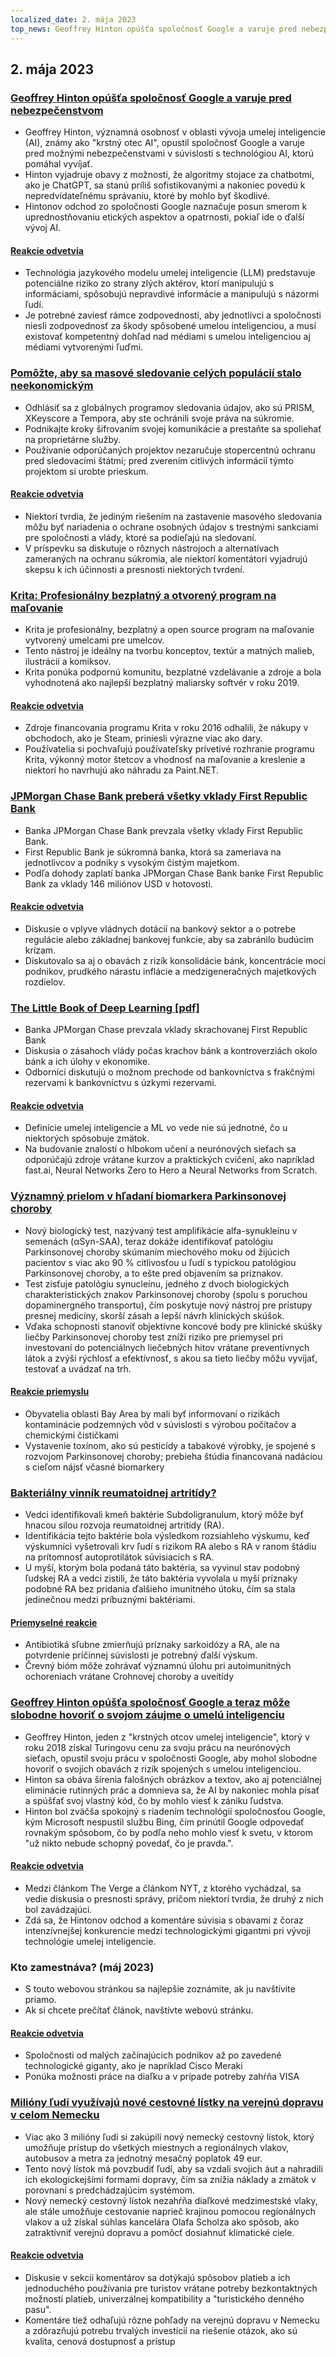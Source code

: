 ```yaml
---
localized_date: 2. mája 2023
top_news: Geoffrey Hinton opúšťa spoločnosť Google a varuje pred nebezpečenstvom
---
```




<CallToAction />

<Steps>

## 2. mája 2023

### [Geoffrey Hinton opúšťa spoločnosť Google a varuje pred nebezpečenstvom](https://www.nytimes.com/2023/05/01/technology/ai-google-chatbot-engineer-quits-hinton.html)

- Geoffrey Hinton, významná osobnosť v oblasti vývoja umelej inteligencie (AI), známy ako "krstný otec AI", opustil spoločnosť Google a varuje pred možnými nebezpečenstvami v súvislosti s technológiou AI, ktorú pomáhal vyvíjať.
- Hinton vyjadruje obavy z možnosti, že algoritmy stojace za chatbotmi, ako je ChatGPT, sa stanú príliš sofistikovanými a nakoniec povedú k nepredvídateľnému správaniu, ktoré by mohlo byť škodlivé.
- Hintonov odchod zo spoločnosti Google naznačuje posun smerom k uprednostňovaniu etických aspektov a opatrnosti, pokiaľ ide o ďalší vývoj AI.

#### [Reakcie odvetvia](http://news.ycombinator.com/item?id=35771104)

- Technológia jazykového modelu umelej inteligencie (LLM) predstavuje potenciálne riziko zo strany zlých aktérov, ktorí manipulujú s informáciami, spôsobujú nepravdivé informácie a manipulujú s názormi ľudí.
- Je potrebné zaviesť rámce zodpovednosti, aby jednotlivci a spoločnosti niesli zodpovednosť za škody spôsobené umelou inteligenciou, a musí existovať kompetentný dohľad nad médiami s umelou inteligenciou aj médiami vytvorenými ľuďmi.

### [Pomôžte, aby sa masové sledovanie celých populácií stalo neekonomickým](https://prism-break.org/en/)

- Odhlásiť sa z globálnych programov sledovania údajov, ako sú PRISM, XKeyscore a Tempora, aby ste ochránili svoje práva na súkromie.
- Podnikajte kroky šifrovaním svojej komunikácie a prestaňte sa spoliehať na proprietárne služby.
- Používanie odporúčaných projektov nezaručuje stopercentnú ochranu pred sledovacími štátmi; pred zverením citlivých informácií týmto projektom si urobte prieskum.

#### [Reakcie odvetvia](http://news.ycombinator.com/item?id=35772005)

- Niektorí tvrdia, že jediným riešením na zastavenie masového sledovania môžu byť nariadenia o ochrane osobných údajov s trestnými sankciami pre spoločnosti a vlády, ktoré sa podieľajú na sledovaní.
- V príspevku sa diskutuje o rôznych nástrojoch a alternatívach zameraných na ochranu súkromia, ale niektorí komentátori vyjadrujú skepsu k ich účinnosti a presnosti niektorých tvrdení.

### [Krita: Profesionálny bezplatný a otvorený program na maľovanie](https://krita.org/en/)

- Krita je profesionálny, bezplatný a open source program na maľovanie vytvorený umelcami pre umelcov.
- Tento nástroj je ideálny na tvorbu konceptov, textúr a matných malieb, ilustrácií a komiksov.
- Krita ponúka podpornú komunitu, bezplatné vzdelávanie a zdroje a bola vyhodnotená ako najlepší bezplatný maliarsky softvér v roku 2019.

#### [Reakcie odvetvia](http://news.ycombinator.com/item?id=35771994)

- Zdroje financovania programu Krita v roku 2016 odhalili, že nákupy v obchodoch, ako je Steam, priniesli výrazne viac ako dary.
- Používatelia si pochvaľujú používateľsky prívetivé rozhranie programu Krita, výkonný motor štetcov a vhodnosť na maľovanie a kreslenie a niektorí ho navrhujú ako náhradu za Paint.NET.

### [JPMorgan Chase Bank preberá všetky vklady First Republic Bank](https://www.fdic.gov/news/press-releases/2023/pr23034.html)

- Banka JPMorgan Chase Bank prevzala všetky vklady First Republic Bank.
- First Republic Bank je súkromná banka, ktorá sa zameriava na jednotlivcov a podniky s vysokým čistým majetkom.
- Podľa dohody zaplatí banka JPMorgan Chase Bank banke First Republic Bank za vklady 146 miliónov USD v hotovosti.

#### [Reakcie odvetvia](http://news.ycombinator.com/item?id=35770048)

- Diskusie o vplyve vládnych dotácií na bankový sektor a o potrebe regulácie alebo základnej bankovej funkcie, aby sa zabránilo budúcim krízam.
- Diskutovalo sa aj o obavách z rizík konsolidácie bánk, koncentrácie moci podnikov, prudkého nárastu inflácie a medzigeneračných majetkových rozdielov.

### [The Little Book of Deep Learning [pdf]](https://fleuret.org/public/lbdl.pdf)

- Banka JPMorgan Chase prevzala vklady skrachovanej First Republic Bank
- Diskusia o zásahoch vlády počas krachov bánk a kontroverziách okolo bánk a ich úlohy v ekonomike.
- Odborníci diskutujú o možnom prechode od bankovníctva s frakčnými rezervami k bankovníctvu s úzkymi rezervami.

#### [Reakcie odvetvia](http://news.ycombinator.com/item?id=35767789)

- Definície umelej inteligencie a ML vo vede nie sú jednotné, čo u niektorých spôsobuje zmätok.
- Na budovanie znalostí o hlbokom učení a neurónových sieťach sa odporúčajú zdroje vrátane kurzov a praktických cvičení, ako napríklad fast.ai, Neural Networks Zero to Hero a Neural Networks from Scratch.

### [Významný prielom v hľadaní biomarkera Parkinsonovej choroby](https://www.michaeljfox.org/publication/michael-j-fox-foundation-announces-significant-breakthrough-search-parkinsons-biomarker)

- Nový biologický test, nazývaný test amplifikácie alfa-synukleínu v semenách (αSyn-SAA), teraz dokáže identifikovať patológiu Parkinsonovej choroby skúmaním miechového moku od žijúcich pacientov s viac ako 90 % citlivosťou u ľudí s typickou patológiou Parkinsonovej choroby, a to ešte pred objavením sa príznakov.
- Test zisťuje patológiu synucleínu, jedného z dvoch biologických charakteristických znakov Parkinsonovej choroby (spolu s poruchou dopaminergného transportu), čím poskytuje nový nástroj pre prístupy presnej medicíny, skorší zásah a lepší návrh klinických skúšok.
- Vďaka schopnosti stanoviť objektívne koncové body pre klinické skúšky liečby Parkinsonovej choroby test zníži riziko pre priemysel pri investovaní do potenciálnych liečebných hitov vrátane preventívnych látok a zvýši rýchlosť a efektívnosť, s akou sa tieto liečby môžu vyvíjať, testovať a uvádzať na trh.

#### [Reakcie priemyslu](http://news.ycombinator.com/item?id=35770563)

- Obyvatelia oblasti Bay Area by mali byť informovaní o rizikách kontaminácie podzemných vôd v súvislosti s výrobou počítačov a chemickými čističkami
- Vystavenie toxínom, ako sú pesticídy a tabakové výrobky, je spojené s rozvojom Parkinsonovej choroby; prebieha štúdia financovaná nadáciou s cieľom nájsť včasné biomarkery

### [Bakteriálny vinník reumatoidnej artritídy?](https://www.the-scientist.com/news-opinion/a-bacterial-culprit-for-rheumatoid-arthritis-71088)

- Vedci identifikovali kmeň baktérie Subdoligranulum, ktorý môže byť hnacou silou rozvoja reumatoidnej artritídy (RA).
- Identifikácia tejto baktérie bola výsledkom rozsiahleho výskumu, keď výskumníci vyšetrovali krv ľudí s rizikom RA alebo s RA v ranom štádiu na prítomnosť autoprotilátok súvisiacich s RA.
- U myší, ktorým bola podaná táto baktéria, sa vyvinul stav podobný ľudskej RA a vedci zistili, že táto baktéria vyvolala u myší príznaky podobné RA bez pridania ďalšieho imunitného útoku, čím sa stala jedinečnou medzi príbuznými baktériami.

#### [Priemyselné reakcie](http://news.ycombinator.com/item?id=35775704)

- Antibiotiká sľubne zmierňujú príznaky sarkoidózy a RA, ale na potvrdenie príčinnej súvislosti je potrebný ďalší výskum.
- Črevný bióm môže zohrávať významnú úlohu pri autoimunitných ochoreniach vrátane Crohnovej choroby a uveitídy

### [Geoffrey Hinton opúšťa spoločnosť Google a teraz môže slobodne hovoriť o svojom záujme o umelú inteligenciu](https://www.theverge.com/2023/5/1/23706311/hinton-godfather-of-ai-threats-fears-warnings)

- Geoffrey Hinton, jeden z "krstných otcov umelej inteligencie", ktorý v roku 2018 získal Turingovu cenu za svoju prácu na neurónových sieťach, opustil svoju prácu v spoločnosti Google, aby mohol slobodne hovoriť o svojich obavách z rizík spojených s umelou inteligenciou.
- Hinton sa obáva šírenia falošných obrázkov a textov, ako aj potenciálnej eliminácie rutinných prác a domnieva sa, že AI by nakoniec mohla písať a spúšťať svoj vlastný kód, čo by mohlo viesť k zániku ľudstva.
- Hinton bol zväčša spokojný s riadením technológií spoločnosťou Google, kým Microsoft nespustil službu Bing, čím prinútil Google odpovedať rovnakým spôsobom, čo by podľa neho mohlo viesť k svetu, v ktorom "už nikto nebude schopný povedať, čo je pravda.".

#### [Reakcie odvetvia](http://news.ycombinator.com/item?id=35771508)

- Medzi článkom The Verge a článkom NYT, z ktorého vychádzal, sa vedie diskusia o presnosti správy, pričom niektorí tvrdia, že druhý z nich bol zavádzajúci.
- Zdá sa, že Hintonov odchod a komentáre súvisia s obavami z čoraz intenzívnejšej konkurencie medzi technologickými gigantmi pri vývoji technológie umelej inteligencie.

### Kto zamestnáva? (máj 2023)

- S touto webovou stránkou sa najlepšie zoznámite, ak ju navštívite priamo.
- Ak si chcete prečítať článok, navštívte webovú stránku.

#### [Reakcie odvetvia](http://news.ycombinator.com/item?id=35773707)

- Spoločnosti od malých začínajúcich podnikov až po zavedené technologické giganty, ako je napríklad Cisco Meraki
- Ponúka možnosti práce na diaľku a v prípade potreby zahŕňa VISA

### [Milióny ľudí využívajú nové cestovné lístky na verejnú dopravu v celom Nemecku](https://apnews.com/article/germany-public-transit-cheap-ticket-trains-metro-3d83f1a35ab8e3945b8034b9bd511c29)

- Viac ako 3 milióny ľudí si zakúpili nový nemecký cestovný lístok, ktorý umožňuje prístup do všetkých miestnych a regionálnych vlakov, autobusov a metra za jednotný mesačný poplatok 49 eur.
- Tento nový lístok má povzbudiť ľudí, aby sa vzdali svojich áut a nahradili ich ekologickejšími formami dopravy, čím sa znížia náklady a zmätok v porovnaní s predchádzajúcim systémom.
- Nový nemecký cestovný lístok nezahŕňa diaľkové medzimestské vlaky, ale stále umožňuje cestovanie naprieč krajinou pomocou regionálnych vlakov a už získal súhlas kancelára Olafa Scholza ako spôsob, ako zatraktívniť verejnú dopravu a pomôcť dosiahnuť klimatické ciele.

#### [Reakcie odvetvia](http://news.ycombinator.com/item?id=35770816)

- Diskusie v sekcii komentárov sa dotýkajú spôsobov platieb a ich jednoduchého používania pre turistov vrátane potreby bezkontaktných možností platieb, univerzálnej kompatibility a "turistického denného pasu".
- Komentáre tiež odhaľujú rôzne pohľady na verejnú dopravu v Nemecku a zdôrazňujú potrebu trvalých investícií na riešenie otázok, ako sú kvalita, cenová dostupnosť a prístup

</Steps>
